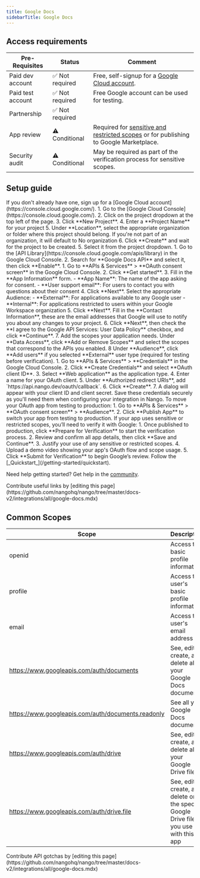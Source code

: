```yaml
---
title: Google Docs
sidebarTitle: Google Docs
---
```




<Overview />
<PreBuiltTooling />
<PreBuiltUseCases />

## Access requirements
| Pre-Requisites | Status | Comment|
| - | - | - |
| Paid dev account | ✅ Not required | Free, self-signup for a [Google Cloud account](https://console.cloud.google.com/). |
| Paid test account | ✅ Not required | Free Google account can be used for testing. |
| Partnership | ✅ Not required | |
| App review | ⚠️ Conditional | Required for [sensitive and restricted scopes](https://support.google.com/cloud/answer/9110914) or for publishing to Google Marketplace. |
| Security audit | ⚠️ Conditional | May be required as part of the verification process for sensitive scopes. |


## Setup guide

<Steps>
  <Step title="Create a Google Cloud account">
    If you don't already have one, sign up for a [Google Cloud account](https://console.cloud.google.com/).
  </Step>
  <Step title="Create a new project">
    1. Go to the [Google Cloud Console](https://console.cloud.google.com/).
    2. Click on the project dropdown at the top left of the page.
    3. Click **New Project**.
    4. Enter a **Project Name** for your project 
    5. Under **Location**, select the appropriate organization or folder where this project should belong.
    <Note>If you're not part of an organization, it will default to No organization</Note>
    6. Click **Create** and wait for the project to be created.
    5. Select it from the project dropdown.
  </Step>
  <Step title="Enable the APIs you need">
    1. Go to the [API Library](https://console.cloud.google.com/apis/library) in the Google Cloud Console.
    2. Search for **Google Docs API** and select it, then click **Enable**.
  </Step>
  <Step title="Configure the OAuth consent screen">
    1. Go to **APIs & Services** > **OAuth consent screen** in the Google Cloud Console.
    2. Click **Get started**.
    3. Fill in the **App Information** form.
      - **App Name**: The name of the app asking for consent.
      - **User support email**: For users to contact you with questions about their consent
    4. Click **Next**. Select the appropriate Audience:
       - **External**: For applications available to any Google user
       - **Internal**: For applications restricted to users within your Google Workspace organization
    5. Click **Next**. Fill in the **Contact Information**, these are the email addresses that Google will use to notify you about any changes to your project.
    6. Click **Next**, then check the **I agree to the Google API Services: User Data Policy** checkbox, and click **Continue**.
    7. Add the scopes your application needs. Under **Data Access**, click **Add or Remove Scopes** and select the scopes that correspond to the APIs you enabled.
    8  Under **Audience**, click **Add users** if you selected **External** user type (required for testing before verification).
  </Step>
  <Step title="Create OAuth 2.0 credentials">
    1. Go to **APIs & Services** > **Credentials** in the Google Cloud Console.
    2. Click **Create Credentials** and select **OAuth client ID**.
    3. Select **Web application** as the application type.
    4. Enter a name for your OAuth client.
    5. Under **Authorized redirect URIs**, add `https://api.nango.dev/oauth/callback`.
    6. Click **Create**.
    7. A dialog will appear with your client ID and client secret. Save these credentials securely as you'll need them when configuring your integration in Nango.
  </Step>
    <Step title="Publish your app (switch from Testing to Production)">
    To move your OAuth app from testing to production:
    1. Go to **APIs & Services** > **OAuth consent screen** > **Audience**.
    2. Click **Publish App** to switch your app from testing to production.
  </Step>

  <Step title="Verify your app (if required)">
    If your app uses sensitive or restricted scopes, you’ll need to verify it with Google:
    1. Once published to production, click **Prepare for Verification** to start the verification process.
    2. Review and confirm all app details, then click **Save and Continue**.
    3. Justify your use of any sensitive or restricted scopes.
    4. Upload a demo video showing your app's OAuth flow and scope usage.
    5. Click **Submit for Verification** to begin Google’s review.
  </Step>
  <Step title="Next">
    Follow the [_Quickstart_](/getting-started/quickstart).
  </Step>
</Steps>

<Tip>Need help getting started? Get help in the [community](https://nango.dev/slack).</Tip>


<UsefulLinks />
<Note>Contribute useful links by [editing this page](https://github.com/nangohq/nango/tree/master/docs-v2/integrations/all/google-docs.mdx)</Note>

## Common Scopes

| Scope | Description |
| ----- | ----------- |
| openid | Access to basic profile information |
| profile | Access to user's basic profile information |
| email | Access to user's email address |
| https://www.googleapis.com/auth/documents | See, edit, create, and delete all your Google Docs documents |
| https://www.googleapis.com/auth/documents.readonly | See all your Google Docs documents |
| https://www.googleapis.com/auth/drive | See, edit, create, and delete all of your Google Drive files |
| https://www.googleapis.com/auth/drive.file | See, edit, create, and delete only the specific Google Drive files you use with this app |


<ApiGotchas />
<Note>Contribute API gotchas by [editing this page](https://github.com/nangohq/nango/tree/master/docs-v2/integrations/all/google-docs.mdx)</Note>

